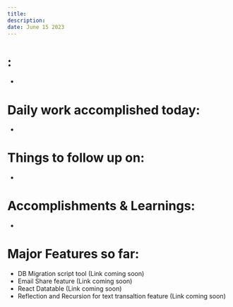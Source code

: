 ```yaml
---
title:
description:
date: June 15 2023
---
```


# :

-

# Daily work accomplished today:

-

# Things to follow up on:

-

# Accomplishments & Learnings:

-

# Major Features so far:

- DB Migration script tool (Link coming soon)
- Email Share feature (Link coming soon)
- React Datatable (Link coming soon)
- Reflection and Recursion for text transaltion feature (Link coming soon)
